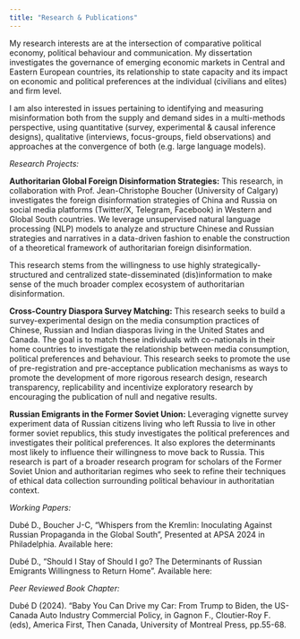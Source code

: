 ```yaml
---
title: "Research & Publications"
---
```


My research interests are at the intersection of comparative political economy, political behaviour and communication. My dissertation investigates the governance of emerging economic markets in Central and Eastern European countries, its relationship to state capacity and its impact on economic and political preferences at the individual (civilians and elites) and firm level.

I am also interested in issues pertaining to identifying and measuring misinformation both from the supply and demand sides in a multi-methods perspective, using quantitative (survey, experimental & causal inference designs), qualitative (interviews, focus-groups, field observations) and approaches at the convergence of both (e.g. large language models).

*Research Projects:*

**Authoritarian Global Foreign Disinformation Strategies:** This research, in collaboration with Prof. Jean-Christophe Boucher (University of Calgary) investigates the foreign disinformation strategies of China and Russia on social media platforms (Twitter/X, Telegram, Facebook) in Western and Global South countries. We leverage unsupervised natural language processing (NLP) models to analyze and structure Chinese and Russian strategies and narratives in a data-driven fashion to enable the construction of a theoretical framework of authoritarian foreign disinformation.

This research stems from the willingness to use highly strategically-structured and centralized state-disseminated (dis)information to make sense of the much broader complex ecosystem of authoritarian disinformation.

**Cross-Country Diaspora Survey Matching:** This research seeks to build a survey-experimental design on the media consumption practices of Chinese, Russian and Indian diasporas living in the United States and Canada. The goal is to match these individuals with co-nationals in their home countries to investigate the relationship between media consumption, political preferences and behaviour. This research seeks to promote the use of pre-registration and pre-acceptance publication mechanisms as ways to promote the development of more rigorous research design, research transparency, replicability and incentivize exploratory research by encouraging the publication of null and negative results.

**Russian Emigrants in the Former Soviet Union:** Leveraging vignette survey experiment data of Russian citizens living who left Russia to live in other former soviet republics, this study investigates the political preferences and investigates their political preferences. It also explores the determinants most likely to influence their willingness to move back to Russia. This research is part of a broader research program for scholars of the Former Soviet Union and authoritarian regimes who seek to refine their techniques of ethical data collection surrounding political behaviour in authoritatian context.

*Working Papers:*

Dubé D., Boucher J-C, "Whispers from the Kremlin: Inoculating Against Russian Propaganda in the Global South", Presented at APSA 2024 in Philadelphia. Available here:

Dubé D., "Should I Stay of Should I go? The Determinants of Russian Emigrants Willingness to Return Home". Available here:

*Peer Reviewed Book Chapter:*

Dubé D (2024). "Baby You Can Drive my Car: From Trump to Biden, the US-Canada Auto Industry Commercial Policy, in Gagnon F., Cloutier-Roy F. (eds), America First, Then Canada, University of Montreal Press, pp.55-68.
